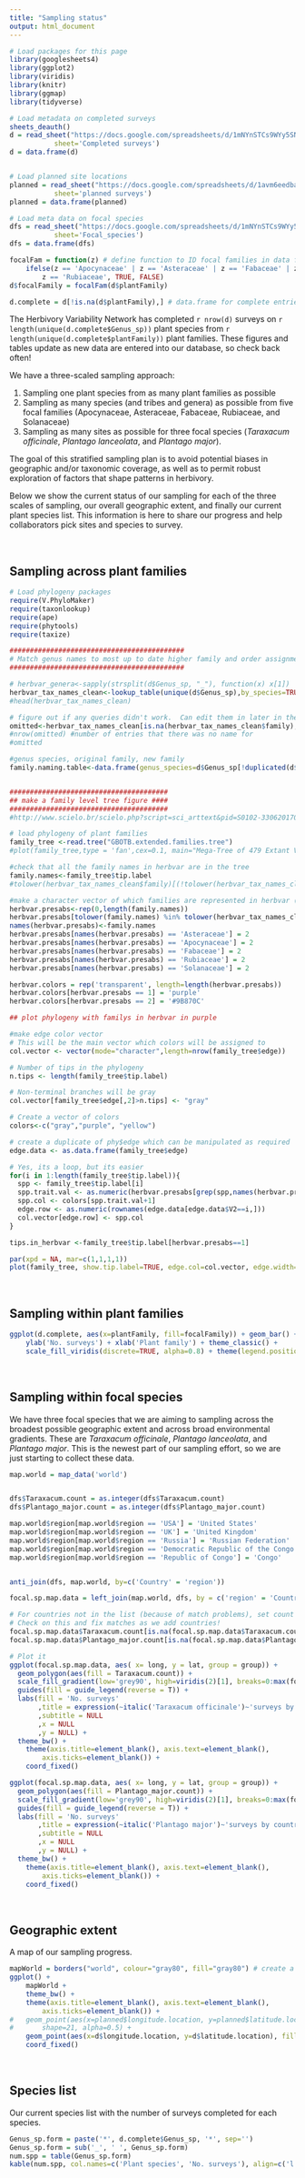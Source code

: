 ```yaml
---
title: "Sampling status"
output: html_document
---
```


```r

# Load packages for this page
library(googlesheets4)
library(ggplot2)
library(viridis)
library(knitr)
library(ggmap)
library(tidyverse)

# Load metadata on completed surveys
sheets_deauth()
d = read_sheet("https://docs.google.com/spreadsheets/d/1mNYnSTCs9WYy5SN2HF4VYep550Sccz9xU5o8JuYut-A/edit?usp=sharing",
           sheet='Completed surveys')
d = data.frame(d)


# Load planned site locations
planned = read_sheet("https://docs.google.com/spreadsheets/d/1avm6eedbaLt3V1E3q2lg6IuUs7mPPEKWcsvlhWsfqk4/edit?usp=sharing",
           sheet='planned surveys')
planned = data.frame(planned)

# Load meta data on focal species
dfs = read_sheet("https://docs.google.com/spreadsheets/d/1mNYnSTCs9WYy5SN2HF4VYep550Sccz9xU5o8JuYut-A/edit?usp=sharing",
           sheet='Focal_species')
dfs = data.frame(dfs)

focalFam = function(z) # define function to ID focal families in data frame
	ifelse(z == 'Apocynaceae' | z == 'Asteraceae' | z == 'Fabaceae' | z == 'Solanaceae' |
		z == 'Rubiaceae', TRUE, FALSE)
d$focalFamily = focalFam(d$plantFamily)

d.complete = d[!is.na(d$plantFamily),] # data.frame for complete entries

```

The Herbivory Variability Network has completed `r nrow(d)` surveys on `r length(unique(d.complete$Genus_sp))` plant species from `r length(unique(d.complete$plantFamily))` plant families. These figures and tables update as new data are entered into our database, so check back often! 

We have a three-scaled sampling approach:

1. Sampling one plant species from as many plant families as possible
2. Sampling as many species (and tribes and genera) as possible from five focal families (Apocynaceae, Asteraceae, Fabaceae, Rubiaceae, and Solanaceae)
3. Sampling as many sites as possible for three focal species (_Taraxacum officinale_, _Plantago lanceolata_, and _Plantago major_). 

The goal of this stratified sampling plan is to avoid potential biases in geographic and/or taxonomic coverage, as well as to permit robust exploration of factors that shape patterns in herbivory.

Below we show the current status of our sampling for each of the three scales of sampling, our overall geographic extent, and finally our current plant species list. This information is here to share our progress and help collaborators pick sites and species to survey.

<br>

## Sampling across plant families
```r

# Load phylogeny packages
require(V.PhyloMaker)
require(taxonlookup)
require(ape)
require(phytools)
require(taxize)

###########################################
# Match genus names to most up to date higher family and order assignments using the Taxonomic Name Resolution Servicet (information here: https://github.com/traitecoevo/taxonlookup) ####
###########################################

# herbvar_genera<-sapply(strsplit(d$Genus_sp, "_"), function(x) x[1])
herbvar_tax_names_clean<-lookup_table(unique(d$Genus_sp),by_species=TRUE,missing_action="NA")
#head(herbvar_tax_names_clean)

# figure out if any queries didn't work.  Can edit them in later in the dataset and re-run to fix, or just omit for now.
omitted<-herbvar_tax_names_clean[is.na(herbvar_tax_names_clean$family),]
#nrow(omitted) #number of entries that there was no name for
#omitted

#genus species, original family, new family
family.naming.table<-data.frame(genus_species=d$Genus_sp[!duplicated(d$Genus_sp)],orig_family=d$plantFamily[!duplicated(d$Genus_sp)],new_family=herbvar_tax_names_clean$family)


#######################################
## make a family level tree figure ####
#######################################
#http://www.scielo.br/scielo.php?script=sci_arttext&pid=S0102-33062017000200191

# load phylogeny of plant families
family_tree <-read.tree("GBOTB.extended.families.tree")
#plot(family_tree,type = 'fan',cex=0.1, main="Mega-Tree of 479 Extant Vascular Plant Families",sub= "(Jin et al. 2019, GBOTB.extended.tre)")

#check that all the family names in herbvar are in the tree 
family.names<-family_tree$tip.label
#tolower(herbvar_tax_names_clean$family)[(!tolower(herbvar_tax_names_clean$family) %in% tolower(family.names))] #missing names

#make a character vector of which families are represented in herbvar (1's) and which aren't (0's)
herbvar.presabs<-rep(0,length(family.names))
herbvar.presabs[tolower(family.names) %in% tolower(herbvar_tax_names_clean$family)]<-1
names(herbvar.presabs)<-family.names
herbvar.presabs[names(herbvar.presabs) == 'Asteraceae'] = 2
herbvar.presabs[names(herbvar.presabs) == 'Apocynaceae'] = 2
herbvar.presabs[names(herbvar.presabs) == 'Fabaceae'] = 2
herbvar.presabs[names(herbvar.presabs) == 'Rubiaceae'] = 2
herbvar.presabs[names(herbvar.presabs) == 'Solanaceae'] = 2

herbvar.colors = rep('transparent', length=length(herbvar.presabs))
herbvar.colors[herbvar.presabs == 1] = 'purple'
herbvar.colors[herbvar.presabs == 2] = '#9B870C'

## plot phylogeny with familys in herbvar in purple

#make edge color vector
# This will be the main vector which colors will be assigned to
col.vector <- vector(mode="character",length=nrow(family_tree$edge))

# Number of tips in the phylogeny
n.tips <- length(family_tree$tip.label)

# Non-terminal branches will be gray
col.vector[family_tree$edge[,2]>n.tips] <- "gray"

# Create a vector of colors 
colors<-c("gray","purple", "yellow")

# create a duplicate of phy$edge which can be manipulated as required
edge.data <- as.data.frame(family_tree$edge)

# Yes, its a loop, but its easier
for(i in 1:length(family_tree$tip.label)){
  spp <- family_tree$tip.label[i]
  spp.trait.val <- as.numeric(herbvar.presabs[grep(spp,names(herbvar.presabs))])
  spp.col <- colors[spp.trait.val+1]
  edge.row <- as.numeric(rownames(edge.data[edge.data$V2==i,]))
  col.vector[edge.row] <- spp.col
}

tips.in_herbvar <-family_tree$tip.label[herbvar.presabs==1]

par(xpd = NA, mar=c(1,1,1,1))
plot(family_tree, show.tip.label=TRUE, edge.col=col.vector, edge.width=2,type = 'fan',cex=0.6,tip.color=herbvar.colors)


```

<br>

## Sampling within plant families

```r

ggplot(d.complete, aes(x=plantFamily, fill=focalFamily)) + geom_bar() + coord_flip() + 
	ylab('No. surveys') + xlab('Plant family') + theme_classic() +
	scale_fill_viridis(discrete=TRUE, alpha=0.8) + theme(legend.position = "none")
```

<br>

## Sampling within focal species

We have three focal species that we are aiming to sampling across the broadest possible geographic extent and across broad environmental gradients. These are _Taraxacum officinale_, _Plantago lanceolata_, and _Plantago major_. This is the newest part of our sampling effort, so we are just starting to collect these data.

```r
map.world = map_data('world')


dfs$Taraxacum.count = as.integer(dfs$Taraxacum.count)
dfs$Plantago_major.count = as.integer(dfs$Plantago_major.count)

map.world$region[map.world$region == 'USA'] = 'United States'
map.world$region[map.world$region == 'UK'] = 'United Kingdom'
map.world$region[map.world$region == 'Russia'] = 'Russian Federation'
map.world$region[map.world$region == 'Democratic Republic of the Congo'] = 'The Democratic Republic of The Congo'
map.world$region[map.world$region == 'Republic of Congo'] = 'Congo'


anti_join(dfs, map.world, by=c('Country' = 'region'))

focal.sp.map.data = left_join(map.world, dfs, by = c('region' = 'Country'))

# For countries not in the list (because of match problems), set count to zero
# Check on this and fix matches as we add countries!
focal.sp.map.data$Taraxacum.count[is.na(focal.sp.map.data$Taraxacum.count)] = 0
focal.sp.map.data$Plantago_major.count[is.na(focal.sp.map.data$Plantago_major.count)] = 0
```


```r

# Plot it
ggplot(focal.sp.map.data, aes( x= long, y = lat, group = group)) +
  geom_polygon(aes(fill = Taraxacum.count)) +
  scale_fill_gradient(low='grey90', high=viridis(2)[1], breaks=0:max(focal.sp.map.data$Taraxacum.count)) +
  guides(fill = guide_legend(reverse = T)) +
  labs(fill = 'No. surveys'
       ,title = expression(~italic('Taraxacum officinale')~'surveys by country')
       ,subtitle = NULL
       ,x = NULL
       ,y = NULL) +
  theme_bw() +
	theme(axis.title=element_blank(), axis.text=element_blank(),
		axis.ticks=element_blank()) +
	coord_fixed()
```

```r
ggplot(focal.sp.map.data, aes( x= long, y = lat, group = group)) +
  geom_polygon(aes(fill = Plantago_major.count)) +
  scale_fill_gradient(low='grey90', high=viridis(2)[1], breaks=0:max(focal.sp.map.data$Plantago_major.count, na.rm = TRUE)) +
  guides(fill = guide_legend(reverse = T)) +
  labs(fill = 'No. surveys'
       ,title = expression(~italic('Plantago major')~'surveys by country')
       ,subtitle = NULL
       ,x = NULL
       ,y = NULL) +
  theme_bw() +
	theme(axis.title=element_blank(), axis.text=element_blank(),
		axis.ticks=element_blank()) +
	coord_fixed()

```

<br>

## Geographic extent

A map of our sampling progress.

```r
mapWorld = borders("world", colour="gray80", fill="gray80") # create a layer of borders
ggplot() + 
	mapWorld + 
	theme_bw() + 
	theme(axis.title=element_blank(), axis.text=element_blank(),
		axis.ticks=element_blank()) + 
#	geom_point(aes(x=planned$longitude.location, y=planned$latitude.location), fill=viridis(2,)[1], size=1.25,
#		shape=21, alpha=0.5) +
	geom_point(aes(x=d$longitude.location, y=d$latitude.location), fill=viridis(2)[2], size=1.75, shape=21) +
	coord_fixed()
```

<br>

## Species list

Our current species list with the number of surveys completed for each species.

```r
Genus_sp.form = paste('*', d.complete$Genus_sp, '*', sep='')
Genus_sp.form = sub('_', ' ', Genus_sp.form)
num.spp = table(Genus_sp.form)
kable(num.spp, col.names=c('Plant species', 'No. surveys'), align=c('l','l'))
```

